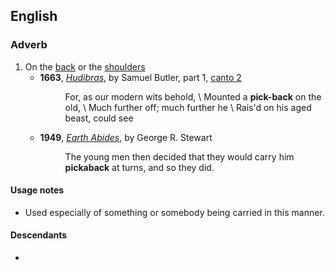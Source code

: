 ==English==

===Adverb===
{{en-adv|-}}

# On the [[back]] or the [[shoulder]]s
#* '''1663''', ''[[w:Hudibras|Hudibras]]'', by Samuel Butler, part 1, [[s:Hudibras/Part 1/Canto 2|canto 2]]
#*: For, as our modern wits behold, \ Mounted a '''pick-back''' on the old, \ Much further off; much further he \ Rais'd on his aged beast, could see
#* '''1949''', ''[[w:Earth Abides|Earth Abides]]'', by George R. Stewart
#*: The young men then decided that they would carry him '''pickaback''' at turns, and so they did.

====Usage notes====
* Used especially of something or somebody being carried in this manner.

====Descendants====
* {{l|en|piggyback}}